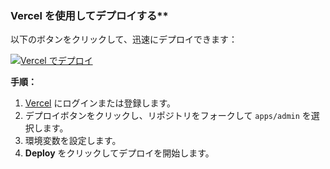 ### Vercel を使用してデプロイする\*\*

以下のボタンをクリックして、迅速にデプロイできます：

[![Vercel でデプロイ](https://vercel.com/button)](https://vercel.com/new/clone?demo-description=PPanel%20は%20純粋で%2C%20プロフェッショナルで%2C%20完璧な%20オープンソースの%20プロキシ%20パネル%20ツールであり%2C%20学習と実用に最適な選択肢として設計されています&demo-image=https%3A%2F%2Furlscan.io%2Fliveshot%2F%3Fwidth%3D1920%26height%3D1080%26url%3Dhttps%3A%2F%2Fadmin.ppanel.dev&demo-title=PPanel%20管理ウェブ&demo-url=https%3A%2F%2Fadmin.ppanel.dev%2F&from=.&project-name=ppanel-admin-web&repository-name=ppanel-web&repository-url=https%3A%2F%2Fgithub.com%2Fperfect-panel%2Fppanel-web&root-directory=apps%2Fadmin&skippable-integrations=1)

**手順：**

1. [Vercel](https://vercel.com/) にログインまたは登録します。
2. デプロイボタンをクリックし、リポジトリをフォークして `apps/admin` を選択します。
3. 環境変数を設定します。
4. **Deploy** をクリックしてデプロイを開始します。


<Giscus />
